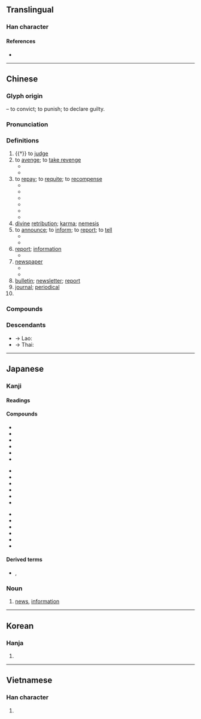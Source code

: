 {{also|报}}
{{character info/new}}
==Translingual==

===Han character===
{{Han char|rn=32|rad=土|as=09|sn=12|four=47447|canj=GJSLE|ids=⿰幸𠬝}}

====References====
* {{Han ref|kx=0234.050|dkj=05275|dj=0471.130|hdz=10466.040|uh=5831|ud=22577|bh=B3F8|bd=46072}}

----

==Chinese==
{{zh-forms|s=报}}

===Glyph origin===
{{Han etyl}}
{{Han compound|㚔|𠬝|ls=ic|t1=handcuffs|t2=to subdue}} – to convict; to punish; to declare guilty.

===Pronunciation===
{{zh-pron
|m=bào
|c=bou3
|h=pfs=po
|md=bó̤
|mn=pò
|w=2pau
|mc=y
|oc=y
|cat=v,n
}}

===Definitions===
{{zh-hanzi}}

# {{†}} to [[judge]]
# to [[avenge]]; to [[take revenge]]
#* {{zh-x|報仇|to take revenge}}
#* {{zh-x|報復|to revenge, to retaliate}}
# to [[repay]]; to [[requite]]; to [[recompense]]
#* {{zh-x|報酬|reward}}
#* {{zh-x|報應|retribution}}
#* {{zh-x|惡報|retribution}}
#* {{zh-x|果報|karma}}
#* {{zh-x|無以為{wéi}報|to be unable to repay a favor}}
#* {{zh-x|以怨報德|to return evil for good}}
# [[divine]] [[retribution]]; [[karma]]; [[nemesis]]
# to [[announce]]; to [[inform]]; to [[report]]; to [[tell]]
#* {{zh-x|我 要 報 一 宗 盜竊 案。|I want to '''report''' a theft.}}
#* {{zh-x|這 個 公司 報 虧損 之后，價格 就 下滑。|The price went down after the company '''reported''' a loss.}}
# [[report]]; [[information]]
#* {{zh-x|報告|report, lecture}}
# [[newspaper]] {{zh-mw|m:份|m:張}}
#* {{zh-x|報紙|newspaper}}
#* {{zh-x|日報|daily newspaper}}
# [[bulletin]]; [[newsletter]]; [[report]]
# [[journal]]; [[periodical]]
# {{zh-short|電報|[[telegram]]}}

===Compounds===
{{zh-der|報應|報紙|報告|報酬|報考|報表語言|反情報|報告書|公報|報事靈童|報案|快報|報界|冤冤相報|報話機|報人|冥報|報仇|報表|京報|借客報仇|報本|小報|實報|報刊|中國時報|報喜|報屁股|報幕|以怨報德|報童|天理報應|上海公報|報關行|回報|報銷|報歲|報讎雪恨|報府|報復關稅|借交報仇|報數|報章|剪報|報條|天報|報業|小報告|一還一報|平安竹報|以德報怨|報道|國語日報|學報|中外公報|以直報怨|傳報|報仇雪恥|壁報紙|報苦窮兒|報喪|大字報|崇德報功|報錢|報時|公報私仇|報批|感恩圖報|以德報德|報夾|報罷|惡有惡報|惡報|報官|報登科|報名費|情報員|恩將仇報|天氣預報|報戶口|報信|報導|忠君報國|報價|報帳|世界報|匯報|報君知|報載|報應刑|報施|報導文學|待報|彙報|強風特報|劣化警報|情報機關|官報|商品情報|公報私讎|報警|報案中心|報社|報曉|報竹平安|情報站|報怨|報館|報謝|報帖|善報|報德|報頭|報稱|小字報|專題報導|報恩|實驗報告|實報實銷|報子|年報|密報|官報私仇|報草|報關|報導攝影|報喪帖|報稅|報幕員|傳真電報|報告文學|匿報|壁報|報備|報狀|德以報怨|小型報|報販|大公報|填報|報喜人|報失|報憂|報驗|報馬|報錄人|報費|報讎|報聘|報賽|報答|報知|報效|報攤|報應不爽|報請|報恨|報復主義|報復|報廢|報差|報團|報國盡忠|報單|報命|報告小說|報務|報償|報值掛號|報修|報伏|報仇雪恨|報事人|報歲蘭|上報|報冤|僑報|情報|報喏|人民日報|報身|報名|喜報|因果報應|報窮制裁|報捷|報禁|報到|告報|呈報|報盤兒的|報本反始|以身報國|報官囚|府報|報梢|報國|報任安書|圖報|好報|交際電報|業務會報|民報|施不望報|清議報|知恩報恩|查報|無線電報|早報|提報|拔來報往|瞞報|啟報|白報紙|書面報告|拉警報|播報員|泰晤士報|春祈秋報|新民叢報|戲報子|朝報|犬馬之報|登報|特報|捐軀報國|捷報|書報|現時報|申報|戰報|捨身圖報|萬國公報|播報|盡心圖報|空襲警報|活報劇|稟報|斷爛朝報|新聞報導|業報|盡忠報國|殺身報國|知恩不報|會報|真理報|有線電報|殺身為報|書報攤|投桃報李|攄忠報國|發報機|發報|潮汐預報|畫報|機關報|收報機|果報|獨家報導|深度報導|特別報導|現世報|捨身報國|打電報|月報|打小報告|祈報|海報|浮報|海事報告|流星報馬|晚報|據報|投報|空氣警報|機率預報|投木報瓊|睚眥必報|星期報|日報|現世現報|捏報|通風報信|莫報萬一|預報|跑警報|酬報|警報|豪雨特報|辦報|颱風警報|警報器|耳報神|聯合報|綜合報導|電報|精忠報國|財務報表|邸報|簡報|黨報|鵲報|開元雜報|自由報業|還報|送報|紅旗報捷|電子報|電報局|補報|走報的|飛報|衛報|見報|邊報|緊急警報|輕事重報|雌雞報曉|週報|聯合公報|諜報|關報|賣報|通報|謊報|諜報人員|花報|街頭小報|陽報|虛報|見世報|竹報平安|看報}}

===Descendants===
* → Lao: {{l|lo|ປ່າວ||announce}}
* → Thai: {{l|th|ป่าว||announce}}

{{zh-cat|Beginning}}

----

==Japanese==

===Kanji===
{{ja-kanji|grade=5|rs=土09}}

====Readings====
{{ja-readings
|goon=ほ, ほう
|kanon=ほう
|kun=むく-いる, しら-せる
}}

====Compounds====
{{top3}}
* {{ja-r|報告|ほうこく}}
* {{ja-r|情報|じょうほう}}
* {{ja-r|報酬|ほうしゅう}}
* {{ja-r|報償|ほうしょう}}
* {{ja-r|官報|かんぽう}}
* {{ja-r|応報|おうほう}}
{{mid3}}
* {{ja-r|悪報|あくほう}}
* {{ja-r|吉報|きっぽう}}
* {{ja-r|続報|ぞくほう}}
* {{ja-r|速報|そくほう}}
* {{ja-r|凶報|きょうほう}}
* {{ja-r|確報|かくほう}}
{{mid3}}
* {{ja-r|飛報|ひほう}}
* {{ja-r|報奨|ほうしょう}}
* {{ja-r|悲報|ひほう}}
* {{ja-r|因果応報|いんが おうほう}}
* {{ja-r|報知|ほうち}}
* {{ja-r|報道|ほうどう}}
{{bottom}}

====Derived terms====
* {{ja-r|お報せ|おしらせ}}, {{ja-r|御報せ|おしらせ}}

===Noun===
{{ja-noun|ほう}}

# [[news]], [[information]]

----

==Korean==

===Hanja===
{{ko-hanja|hangeul=[[보]], [[부]]|rv=bo, bu|mr=po, pu|y=po, pu}}

# {{defn|lang=ko|sort=土09}}

----

==Vietnamese==

===Han character===
{{vi-hantu|[[báo]]|rs=土09}}

# {{defn|lang=vi|sort=土09}}